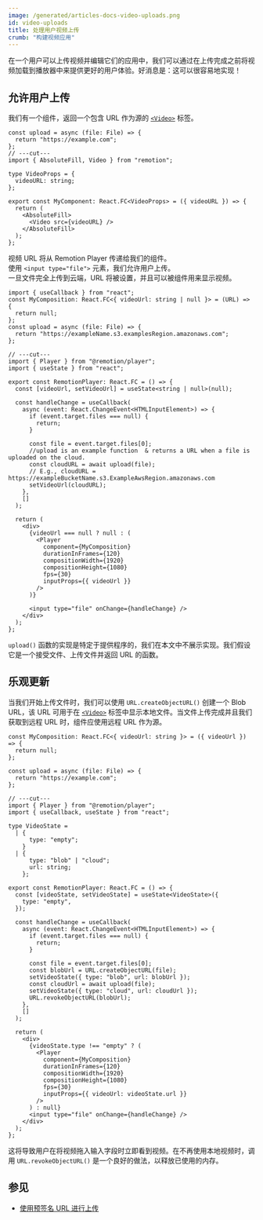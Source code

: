 ```yaml
---
image: /generated/articles-docs-video-uploads.png
id: video-uploads
title: 处理用户视频上传
crumb: "构建视频应用"
---
```


在一个用户可以上传视频并编辑它们的应用中，我们可以通过在上传完成之前将视频加载到播放器中来提供更好的用户体验。好消息是：这可以很容易地实现！

## 允许用户上传

我们有一个组件，返回一个包含 URL 作为源的 [`<Video>`](/docs/video) 标签。

```tsx twoslash title="MyComposition.tsx"
const upload = async (file: File) => {
  return "https://example.com";
};
// ---cut---
import { AbsoluteFill, Video } from "remotion";

type VideoProps = {
  videoURL: string;
};

export const MyComponent: React.FC<VideoProps> = ({ videoURL }) => {
  return (
    <AbsoluteFill>
      <Video src={videoURL} />
    </AbsoluteFill>
  );
};
```

视频 URL 将从 Remotion Player 传递给我们的组件。  
使用 `<input type="file">` 元素，我们允许用户上传。  
一旦文件完全上传到云端，URL 将被设置，并且可以被组件用来显示视频。

```tsx twoslash title="App.tsx"
import { useCallback } from "react";
const MyComposition: React.FC<{ videoUrl: string | null }> = (URL) => {
  return null;
};
const upload = async (file: File) => {
  return "https://exampleName.s3.examplesRegion.amazonaws.com";
};

// ---cut---
import { Player } from "@remotion/player";
import { useState } from "react";

export const RemotionPlayer: React.FC = () => {
  const [videoUrl, setVideoUrl] = useState<string | null>(null);

  const handleChange = useCallback(
    async (event: React.ChangeEvent<HTMLInputElement>) => {
      if (event.target.files === null) {
        return;
      }

      const file = event.target.files[0];
      //upload is an example function  & returns a URL when a file is uploaded on the cloud.
      const cloudURL = await upload(file);
      // E.g., cloudURL = https://exampleBucketName.s3.ExampleAwsRegion.amazonaws.com
      setVideoUrl(cloudURL);
    },
    []
  );

  return (
    <div>
      {videoUrl === null ? null : (
        <Player
          component={MyComposition}
          durationInFrames={120}
          compositionWidth={1920}
          compositionHeight={1080}
          fps={30}
          inputProps={{ videoUrl }}
        />
      )}

      <input type="file" onChange={handleChange} />
    </div>
  );
};
```

`upload()` 函数的实现是特定于提供程序的，我们在本文中不展示实现。我们假设它是一个接受文件、上传文件并返回 URL 的函数。

## 乐观更新

当我们开始上传文件时，我们可以使用 `URL.createObjectURL()` 创建一个 Blob URL，该 URL 可用于在 [`<Video>`](/docs/video) 标签中显示本地文件。当文件上传完成并且我们获取到远程 URL 时，组件应使用远程 URL 作为源。

```tsx twoslash title="App.tsx"
const MyComposition: React.FC<{ videoUrl: string }> = ({ videoUrl }) => {
  return null;
};

const upload = async (file: File) => {
  return "https://example.com";
};

// ---cut---
import { Player } from "@remotion/player";
import { useCallback, useState } from "react";

type VideoState =
  | {
      type: "empty";
    }
  | {
      type: "blob" | "cloud";
      url: string;
    };

export const RemotionPlayer: React.FC = () => {
  const [videoState, setVideoState] = useState<VideoState>({
    type: "empty",
  });

  const handleChange = useCallback(
    async (event: React.ChangeEvent<HTMLInputElement>) => {
      if (event.target.files === null) {
        return;
      }

      const file = event.target.files[0];
      const blobUrl = URL.createObjectURL(file);
      setVideoState({ type: "blob", url: blobUrl });
      const cloudUrl = await upload(file);
      setVideoState({ type: "cloud", url: cloudUrl });
      URL.revokeObjectURL(blobUrl);
    },
    []
  );

  return (
    <div>
      {videoState.type !== "empty" ? (
        <Player
          component={MyComposition}
          durationInFrames={120}
          compositionWidth={1920}
          compositionHeight={1080}
          fps={30}
          inputProps={{ videoUrl: videoState.url }}
        />
      ) : null}
      <input type="file" onChange={handleChange} />
    </div>
  );
};
```

这将导致用户在将视频拖入输入字段时立即看到视频。在不再使用本地视频时，调用 `URL.revokeObjectURL()` 是一个良好的做法，以释放已使用的内存。

## 参见

- [使用预签名 URL 进行上传](/docs/presigned-urls)

